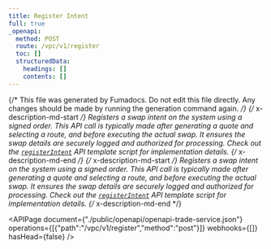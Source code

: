 ```yaml
---
title: Register Intent
full: true
_openapi:
  method: POST
  route: /vpc/v1/register
  toc: []
  structuredData:
    headings: []
    contents: []
---
```


{/* This file was generated by Fumadocs. Do not edit this file directly. Any changes should be made by running the generation command again. */}
{/* x-description-md-start */}
Registers a swap intent on the system using a signed order. This API call is typically made after generating a quote and selecting a route, and before executing the actual swap. It ensures the swap details are securely logged and authorized for processing. Check out the [`registerIntent`](https://github.com/okto-hq/okto-sdkv2-trade-service-template-app/tree/main/src/api) API template script for implementation details.
{/* x-description-md-end */}
{/* x-description-md-start */}
Registers a swap intent on the system using a signed order. This API call is typically made after generating a quote and selecting a route, and before executing the actual swap. It ensures the swap details are securely logged and authorized for processing. Check out the [`registerIntent`](https://github.com/okto-hq/okto-sdkv2-trade-service-template-app/tree/main/src/api) API template script for implementation details.
{/* x-description-md-end */}

<APIPage document={"./public/openapi/openapi-trade-service.json"} operations={[{"path":"/vpc/v1/register","method":"post"}]} webhooks={[]} hasHead={false} />